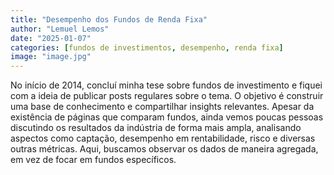```yaml
---
title: "Desempenho dos Fundos de Renda Fixa"
author: "Lemuel Lemos"
date: "2025-01-07"
categories: [fundos de investimentos, desempenho, renda fixa]
image: "image.jpg"
---
```



No início de 2014, concluí minha tese sobre fundos de investimento e fiquei com a ideia de publicar posts regulares sobre o tema. O objetivo é construir uma base de conhecimento e compartilhar insights relevantes. Apesar da existência de páginas que comparam fundos, ainda vemos poucas pessoas discutindo os resultados da indústria de forma mais ampla, analisando aspectos como captação, desempenho em rentabilidade, risco e diversas outras métricas. Aqui, buscamos observar os dados de maneira agregada, em vez de focar em fundos específicos.

